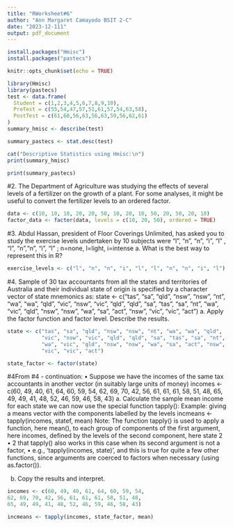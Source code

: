 ```yaml
---
title: "RWorksheet#6"
author: "Ann Margaret Camayodo BSIT 2-C"
date: "2023-12-111"
output: pdf_document
---
```

```r
install.packages("Hmisc")
install.packages("pastecs")
```

```r
knitr::opts_chunk$set(echo = TRUE)
```


```r
library(Hmisc)
library(pastecs)
test <- data.frame(
  Student = c(1,2,3,4,5,6,7,8,9,10),
  PreTest = c(55,54,47,57,51,61,57,54,63,58),
  PostTest = c(61,60,56,63,56,63,59,56,62,61)
)
summary_hmisc <- describe(test)

summary_pastecs <- stat.desc(test)

cat("Descriptive Statistics using Hmisc:\n")
print(summary_hmisc)

print(summary_pastecs)

```
#2. The Department of Agriculture was studying the effects of several levels of a fertilizer on the growth of a plant. For some analyses, it might be useful to convert the fertilizer levels to an ordered factor.
```r
data <- c(10, 10, 10, 20, 20, 50, 10, 20, 10, 50, 20, 50, 20, 10)
factor_data <- factor(data, levels = c(10, 20, 50), ordered = TRUE)

```
#3. Abdul Hassan, president of Floor Coverings Unlimited, has asked you to study the exercise levels undertaken by 10 subjects were “l”, “n”, “n”, “i”, “l” , “l”, “n”,“n”, “i”, “l” ; n=none, l=light, i=intense
a. What is the best way to represent this in R?
```r
exercise_levels <- c("l", "n", "n", "i", "l", "l", "n", "n", "i", "l")

```
#4. Sample of 30 tax accountants from all the states and territories of Australia and their individual state of origin is specified by a character vector of state mnemonics as:
state <- c("tas", "sa", "qld", "nsw", "nsw", "nt", "wa", "wa", "qld",
"vic", "nsw", "vic", "qld", "qld", "sa", "tas", "sa", "nt",
"wa", "vic", "qld", "nsw", "nsw", "wa", "sa", "act", "nsw",
"vic", "vic", "act")
a. Apply the factor function and factor level. Describe the results.
```r
state <- c("tas", "sa", "qld", "nsw", "nsw", "nt", "wa", "wa", "qld",
           "vic", "nsw", "vic", "qld", "qld", "sa", "tas", "sa", "nt",
           "wa", "vic", "qld", "nsw", "nsw", "wa", "sa", "act", "nsw",
           "vic", "vic", "act")

state_factor <- factor(state)
```
#4From #4 - continuation:
• Suppose we have the incomes of the same tax accountants in another vector (in suitably
large units of money)
incomes <- c(60, 49, 40, 61, 64, 60, 59, 54,
62, 69, 70, 42, 56, 61, 61, 61, 58, 51, 48,
65, 49, 49, 41, 48, 52, 46, 59, 46, 58, 43)
a. Calculate the sample mean income for each state we can now use the special function
tapply():
Example: giving a means vector with the components labelled by the levels
incmeans <- tapply(incomes, statef, mean)
Note: The function tapply() is used to apply a function, here mean(), to each group
of components of the first argument, here incomes, defined by the levels of the second
component, here state 2
• 2
that tapply() also works in this case when its second argument is not a factor,
• e.g., ‘tapply(incomes, state)’, and this is true for quite a few other functions, since
arguments are coerced to factors when necessary (using as.factor()).

b. Copy the results and interpret.
```r
incomes <- c(60, 49, 40, 61, 64, 60, 59, 54,
62, 69, 70, 42, 56, 61, 61, 61, 58, 51, 48,
65, 49, 49, 41, 48, 52, 46, 59, 46, 58, 43)

incmeans <- tapply(incomes, state_factor, mean)

```